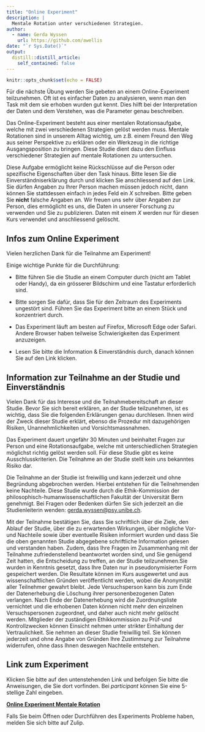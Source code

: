 ```yaml
---
title: "Online Experiment"
description: |
  Mentale Rotation unter verschiedenen Strategien.
author:
  - name: Gerda Wyssen
    url: https://github.com/awellis
date: "`r Sys.Date()`"
output:
  distill::distill_article:
    self_contained: false
---
```





```r
knitr::opts_chunk$set(echo = FALSE)
```

Für die nächste Übung werden Sie gebeten an einem Online-Experiment teilzunehmen. Oft ist es einfacher Daten zu analysieren, wenn man den Task mit dem sie erhoben wurden gut kennt. Dies hilft bei der Interpretation der Daten und dem Verstehen, was die Parameter genau beschreiben.

Das Online-Experiment besteht aus einer mentalen Rotationsaufgabe, welche mit zwei verschiedenen Strategien gelöst werden muss. Mentale Rotationen sind in unserem Alltag wichtig, um z.B. einem Freund den Weg aus seiner Perspektive zu erklären oder ein Werkzeug in die richtige Ausgangsposition zu bringen. Diese Studie dient dazu den Einfluss verschiedener Strategien auf mentale Rotationen zu untersuchen. 

:::note
Diese Aufgabe ermöglicht keine Rückschlüsse auf die Person oder spezifische Eigenschaften über den Task hinaus. Bitte lesen Sie die Einverständniserklärung durch und klicken Sie anschliessend auf den Link. Sie dürfen Angaben zu Ihrer Person machen müssen jedoch nicht, dann können Sie stattdessen einfach in jedes Feld ein *X* schreiben. Bitte geben Sie **nicht** falsche Angaben an. Wir freuen uns sehr über Angaben zur Person, dies ermöglicht es uns, die Daten in unserer Forschung zu verwenden und Sie zu publizieren. Daten mit einem *X* werden nur für diesen Kurs verwendet und anschliessend gelöscht.
:::

## Infos zum Online Experiment

Vielen herzlichen Dank für die Teilnahme am Experiment!

Einige wichtige Punkte für die Durchführung:

- Bitte führen Sie die Studie an einem Computer durch (nicht am Tablet oder Handy), da ein grösserer Bildschirm und eine Tastatur erforderlich sind.

- Bitte sorgen Sie dafür, dass Sie für den Zeitraum des Experiments ungestört sind. Führen Sie das Experiment bitte an einem Stück und konzentriert durch.

- Das Experiment läuft am besten auf Firefox, Microsoft Edge oder Safari. Andere Browser haben teilweise Schwierigkeiten das Experiment anzuzeigen.

- Lesen Sie bitte die Information & Einverständnis durch, danach können Sie auf den Link klicken.


## Information zur Teilnahme an der Studie und Einverständnis

Vielen Dank für das Interesse und die Teilnahmebereitschaft an dieser Studie. Bevor Sie sich bereit erklären, an der Studie teilzunehmen, ist es wichtig, dass Sie die folgenden Erklärungen genau durchlesen. Ihnen wird der Zweck dieser Studie erklärt, ebenso die Prozedur mit dazugehörigen Risiken, Unannehmlichkeiten und Vorsichtsmassnahmen.  

Das Experiment dauert ungefähr 30 Minuten und beinhaltet Fragen zur Person und eine Rotationsaufgabe, welche mit unterschiedlichen Strategien möglichst richtig gelöst werden soll. Für diese Studie gibt es keine Ausschlusskriterien. Die Teilnahme an der Studie stellt kein uns bekanntes Risiko dar.

Die Teilnahme an der Studie ist freiwillig und kann jederzeit und ohne Begründung abgebrochen werden. Hierbei entstehen für die Teilnehmenden keine Nachteile. Diese Studie wurde durch die Ethik-Kommission der philosophisch-humanwissenschaftlichen Fakultät der Universität Bern genehmigt. Bei Fragen oder Bedenken dürfen Sie sich jederzeit an die Studienleiterin wenden: [gerda.wyssen@psy.unibe.ch](mailto:gerda.wyssen@psy.unibe.ch). 

Mit der Teilnahme bestätigen Sie, dass Sie schriftlich über die Ziele, den Ablauf der Studie, über die zu erwartenden Wirkungen, über mögliche Vor-und Nachteile sowie über eventuelle Risiken informiert wurden und dass Sie die oben genannten Studie abgegebene schriftliche Information gelesen und verstanden haben. Zudem, dass Ihre Fragen im Zusammenhang mit der Teilnahme zufriedenstellend beantwortet worden sind, und Sie genügend Zeit hatten, die Entscheidung zu treffen, an der Studie teilzunehmen.Sie wurden in Kenntnis gesetzt, dass Ihre Daten nur in pseudonymisierter Form gespeichert werden. Die Resultate können im Kurs ausgewertet und aus wissenschaftlichen Gründen veröffentlicht werden, wobei die Anonymität aller Teilnehmer gewahrt bleibt. Jede Versuchsperson kann bis zum Ende der Datenerhebung die Löschung ihrer personenbezogenen Daten verlangen. Nach Ende der Datenerhebung wird die Zuordnungsliste vernichtet und die erhobenen Daten können nicht mehr den einzelnen Versuchspersonen zugeordnet, und daher auch nicht mehr gelöscht werden. Mitglieder der zuständigen Ethikkommission zu Prüf-und Kontrollzwecken können Einsicht nehmen unter strikter Einhaltung der Vertraulichkeit. Sie nehmen an dieser Studie freiwillig teil. Sie können jederzeit und ohne Angabe von Gründen Ihre Zustimmung zur Teilnahme widerrufen, ohne dass Ihnen deswegen Nachteile entstehen. 


## Link zum Experiment

Klicken Sie bitte auf den untenstehenden Link und befolgen Sie bitte die Anweisungen, die Sie dort vorfinden. Bei *participant* können Sie eine 5-stellige Zahl eingeben.


[**Online Experiment Mentale Rotation**](https://run.pavlovia.org/Wyssen/navigation2)


:::note
Falls Sie beim Öffnen oder Durchführen des Experiments Probleme haben, melden Sie sich bitte auf Zulip.
:::
